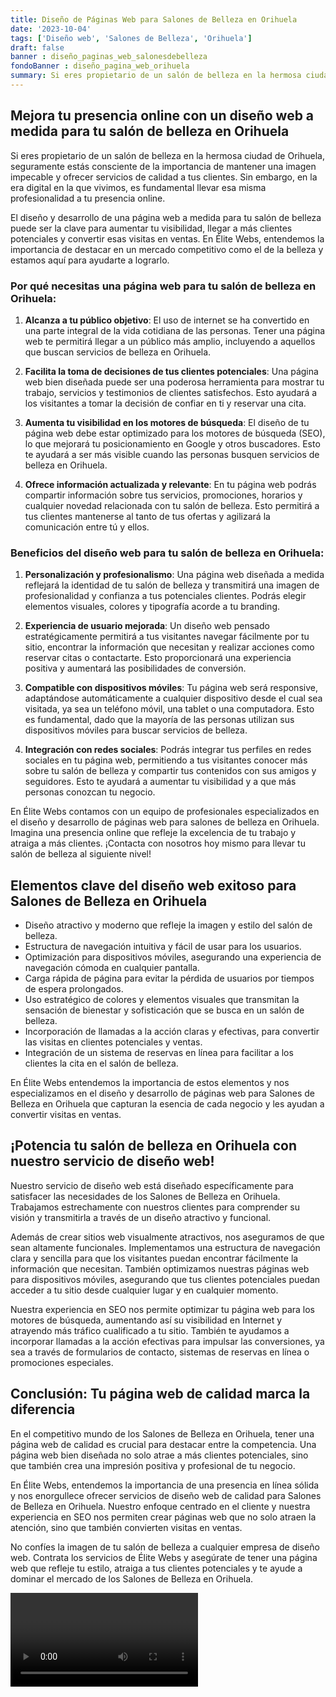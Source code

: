 ```yaml
---
title: Diseño de Páginas Web para Salones de Belleza en Orihuela
date: '2023-10-04'
tags: ['Diseño web', 'Salones de Belleza', 'Orihuela']
draft: false
banner : diseño_paginas_web_salonesdebelleza
fondoBanner : diseño_pagina_web_orihuela
summary: Si eres propietario de un salón de belleza en la hermosa ciudad de Orihuela, seguramente estás consciente de la importancia de mantener una imagen impecable y ofrecer servicios de calidad a tus clientes. Sin embargo, en la era digital en la que vivimos, es fundamental llevar esa misma profesionalidad a tu presencia online. 
---
```


## Mejora tu presencia online con un diseño web a medida para tu salón de belleza en Orihuela

Si eres propietario de un salón de belleza en la hermosa ciudad de Orihuela, seguramente estás consciente de la importancia de mantener una imagen impecable y ofrecer servicios de calidad a tus clientes. Sin embargo, en la era digital en la que vivimos, es fundamental llevar esa misma profesionalidad a tu presencia online. 

El diseño y desarrollo de una página web a medida para tu salón de belleza puede ser la clave para aumentar tu visibilidad, llegar a más clientes potenciales y convertir esas visitas en ventas. En Élite Webs, entendemos la importancia de destacar en un mercado competitivo como el de la belleza y estamos aquí para ayudarte a lograrlo.

### Por qué necesitas una página web para tu salón de belleza en Orihuela:

1. **Alcanza a tu público objetivo**: El uso de internet se ha convertido en una parte integral de la vida cotidiana de las personas. Tener una página web te permitirá llegar a un público más amplio, incluyendo a aquellos que buscan servicios de belleza en Orihuela.

2. **Facilita la toma de decisiones de tus clientes potenciales**: Una página web bien diseñada puede ser una poderosa herramienta para mostrar tu trabajo, servicios y testimonios de clientes satisfechos. Esto ayudará a los visitantes a tomar la decisión de confiar en ti y reservar una cita.

3. **Aumenta tu visibilidad en los motores de búsqueda**: El diseño de tu página web debe estar optimizado para los motores de búsqueda (SEO), lo que mejorará tu posicionamiento en Google y otros buscadores. Esto te ayudará a ser más visible cuando las personas busquen servicios de belleza en Orihuela.

4. **Ofrece información actualizada y relevante**: En tu página web podrás compartir información sobre tus servicios, promociones, horarios y cualquier novedad relacionada con tu salón de belleza. Esto permitirá a tus clientes mantenerse al tanto de tus ofertas y agilizará la comunicación entre tú y ellos.

### Beneficios del diseño web para tu salón de belleza en Orihuela:

1. **Personalización y profesionalismo**: Una página web diseñada a medida reflejará la identidad de tu salón de belleza y transmitirá una imagen de profesionalidad y confianza a tus potenciales clientes. Podrás elegir elementos visuales, colores y tipografía acorde a tu branding.

2. **Experiencia de usuario mejorada**: Un diseño web pensado estratégicamente permitirá a tus visitantes navegar fácilmente por tu sitio, encontrar la información que necesitan y realizar acciones como reservar citas o contactarte. Esto proporcionará una experiencia positiva y aumentará las posibilidades de conversión.

3. **Compatible con dispositivos móviles**: Tu página web será responsive, adaptándose automáticamente a cualquier dispositivo desde el cual sea visitada, ya sea un teléfono móvil, una tablet o una computadora. Esto es fundamental, dado que la mayoría de las personas utilizan sus dispositivos móviles para buscar servicios de belleza.

4. **Integración con redes sociales**: Podrás integrar tus perfiles en redes sociales en tu página web, permitiendo a tus visitantes conocer más sobre tu salón de belleza y compartir tus contenidos con sus amigos y seguidores. Esto te ayudará a aumentar tu visibilidad y a que más personas conozcan tu negocio.

En Élite Webs contamos con un equipo de profesionales especializados en el diseño y desarrollo de páginas web para salones de belleza en Orihuela. Imagina una presencia online que refleje la excelencia de tu trabajo y atraiga a más clientes. ¡Contacta con nosotros hoy mismo para llevar tu salón de belleza al siguiente nivel!

<GifSeo />

<Cta />

## Elementos clave del diseño web exitoso para Salones de Belleza en Orihuela

- Diseño atractivo y moderno que refleje la imagen y estilo del salón de belleza.
- Estructura de navegación intuitiva y fácil de usar para los usuarios.
- Optimización para dispositivos móviles, asegurando una experiencia de navegación cómoda en cualquier pantalla.
- Carga rápida de página para evitar la pérdida de usuarios por tiempos de espera prolongados.
- Uso estratégico de colores y elementos visuales que transmitan la sensación de bienestar y sofisticación que se busca en un salón de belleza.
- Incorporación de llamadas a la acción claras y efectivas, para convertir las visitas en clientes potenciales y ventas.
- Integración de un sistema de reservas en línea para facilitar a los clientes la cita en el salón de belleza.

En Élite Webs entendemos la importancia de estos elementos y nos especializamos en el diseño y desarrollo de páginas web para Salones de Belleza en Orihuela que capturan la esencia de cada negocio y les ayudan a convertir visitas en ventas.

## ¡Potencia tu salón de belleza en Orihuela con nuestro servicio de diseño web!

Nuestro servicio de diseño web está diseñado específicamente para satisfacer las necesidades de los Salones de Belleza en Orihuela. Trabajamos estrechamente con nuestros clientes para comprender su visión y transmitirla a través de un diseño atractivo y funcional.

Además de crear sitios web visualmente atractivos, nos aseguramos de que sean altamente funcionales. Implementamos una estructura de navegación clara y sencilla para que los visitantes puedan encontrar fácilmente la información que necesitan. También optimizamos nuestras páginas web para dispositivos móviles, asegurando que tus clientes potenciales puedan acceder a tu sitio desde cualquier lugar y en cualquier momento.

Nuestra experiencia en SEO nos permite optimizar tu página web para los motores de búsqueda, aumentando así su visibilidad en Internet y atrayendo más tráfico cualificado a tu sitio. También te ayudamos a incorporar llamadas a la acción efectivas para impulsar las conversiones, ya sea a través de formularios de contacto, sistemas de reservas en línea o promociones especiales.

## Conclusión: Tu página web de calidad marca la diferencia

En el competitivo mundo de los Salones de Belleza en Orihuela, tener una página web de calidad es crucial para destacar entre la competencia. Una página web bien diseñada no solo atrae a más clientes potenciales, sino que también crea una impresión positiva y profesional de tu negocio.

En Élite Webs, entendemos la importancia de una presencia en línea sólida y nos enorgullece ofrecer servicios de diseño web de calidad para Salones de Belleza en Orihuela. Nuestro enfoque centrado en el cliente y nuestra experiencia en SEO nos permiten crear páginas web que no solo atraen la atención, sino que también convierten visitas en ventas.

No confíes la imagen de tu salón de belleza a cualquier empresa de diseño web. Contrata los servicios de Élite Webs y asegúrate de tener una página web que refleje tu estilo, atraiga a tus clientes potenciales y te ayude a dominar el mercado de los Salones de Belleza en Orihuela.

<Video />

<CtaBot job='Salones de Belleza' city='Orihuela'/>

<Gmaps query='Orihuela+españa+maps' />